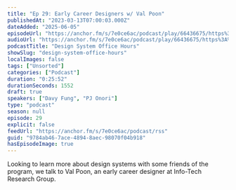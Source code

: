 ```yaml
---
title: "Ep 29: Early Career Designers w/ Val Poon"
publishedAt: "2023-03-13T07:00:03.000Z"
dateAdded: "2025-06-05"
episodeUrl: "https://anchor.fm/s/7e0ce6ac/podcast/play/66436675/https%3A%2F%2Fd3ctxlq1ktw2nl.cloudfront.net%2Fstaging%2F2023-2-12%2Ff6bf9459-1e9f-c646-a9dc-c2b4bad88187.mp3"
audioUrl: "https://anchor.fm/s/7e0ce6ac/podcast/play/66436675/https%3A%2F%2Fd3ctxlq1ktw2nl.cloudfront.net%2Fstaging%2F2023-2-12%2Ff6bf9459-1e9f-c646-a9dc-c2b4bad88187.mp3"
podcastTitle: "Design System Office Hours"
showSlug: "design-system-office-hours"
localImages: false
tags: ["Unsorted"]
categories: ["Podcast"]
duration: "0:25:52"
durationSeconds: 1552
draft: true
speakers: ["Davy Fung", "PJ Onori"]
type: "podcast"
season: null
episode: 29
explicit: false
feedUrl: "https://anchor.fm/s/7e0ce6ac/podcast/rss"
guid: "9784ab46-7ace-4894-8aec-98070f04b918"
hasEpisodeImage: true
---
```

Looking to learn more about design systems with some friends of the program, we talk to Val Poon, an early career designer at Info-Tech Research Group.
